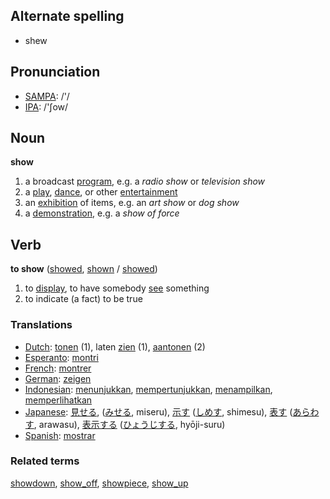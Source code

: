 == Alternate spelling ==
*shew

== Pronunciation ==
*[[w:SAMPA|SAMPA]]: /'/
*[[w:IPA|IPA]]: /'ʃow/

== Noun ==

'''show'''

# a broadcast [[program]], e.g. a ''radio show'' or ''television show''
# a [[play]], [[dance]], or other [[entertainment]]
# an [[exhibition]] of items, e.g. an ''art show'' or ''dog show''
# a [[demonstration]], e.g. a ''show of force''

== Verb ==

'''to show''' ([[showed]], [[shown]] / [[showed]])

# to [[display]], to have somebody [[see]] something
# to indicate (a fact) to be true

=== Translations ===
*[[Dutch]]: [[tonen]] (1), laten [[zien]] (1), [[aantonen]] (2)
*[[Esperanto]]: [[montri]]
*[[French]]: [[montrer]]
*[[German]]: [[zeigen]]
*[[Indonesian]]: [[tunjuk|menunjukkan]], [[tunjuk|mempertunjukkan]], [[tampil|menampilkan]], [[lihat|memperlihatkan]]
*[[Japanese]]: [[見せる]], ([[みせる]], miseru), [[示す]] ([[しめす]], shimesu), [[表す]] ([[あらわす]], arawasu), [[表示]]する ([[ひょうじ]]する, hyōji-suru) 
*[[Spanish]]: [[mostrar]]

=== Related terms ===
[[showdown]], [[show_off]], [[showpiece]], [[show_up]]